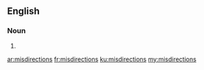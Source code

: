 ==English==

===Noun===
{{head|en|plural}}

# {{plural of|misdirection|lang=en}}

[[ar:misdirections]]
[[fr:misdirections]]
[[ku:misdirections]]
[[my:misdirections]]